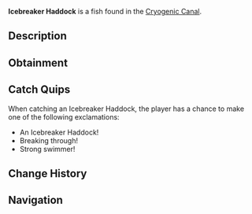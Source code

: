 {{FishInfobox
|image          = Icebreaker Haddock.png
|rarity         = Rare
|sea            = First Sea
|location       = [[Cryogenic Canal]]
|sublocation    = 
|sources        = Fishing Rod
|radar_location = 
|xp             = 350
|weather        = 
|time           = Day
|season         = Winter
|bait           = Fish Head
|base_weight    = 40
|base_value     = 800
|weight_range   = 20
|base_chance    = 15
|base_resil     = 35
}}
'''Icebreaker Haddock''' is a {{Rarity|Rare}} fish found in the [[Cryogenic Canal]].

== Description ==
{{Description|A robust fish with frosted silver scales and dark blue streaks.|Bestiary Entry}}

== Obtainment ==
{{Description|Breaks through thin ice sheets near the canal surface.|Bestiary Hint}}
{{Fish Availability|
Cryogenic Canal
|top_rods      = 
Leviathan's Fang Rod\104401.01\96959.05;
Krampus's Rod\103509.07\62731.7;
Magma Rod\95325.89\57772.28;
Trident Rod\94777.31\93477.82;
Plastic Rod\89814.55\57172.65;
Firefly Rod\67727.34\88485.07;
Fast Rod\62597.74\85128.8;
Free Spirit Rod\83572.07\82426.21;
Lucky Rod\55095.78\71203.56;
Candy Cane Rod\43044.66\57132.79;
Ethereal Prism Rod\87472.31\70741.85;
Seraphic Rod\84175.66\71300.22;
No-Life Rod\83188.33\81152.7;
Rod Of The Forgotten Fang\78667.85\66231.79;
Challenger's Rod\75486.82\67582.97;
Rod Of The Depths\70594.61\58833.34;
Rod Of The Exalted One\69639.1\61289.72;
Zeus Rod\68085.21\61500.49;
Verdant Shear Rod\66432.61\61136.39;
Blazebringer Rod\64673.22\58550.07;
Depthseeker Rod\61028.29\59009.42;
Avalanche Rod\54939.6\51927.75;
Volcanic Rod\53053.59\50313.12;
Steady Rod\21347.38\22110.94
|recommended   = Trident Rod
}}

== Catch Quips ==
When catching an Icebreaker Haddock, the player has a chance to make one of the following exclamations:
* An Icebreaker Haddock!
* Breaking through!
* Strong swimmer!

== Change History ==
{{Change History|{{subst:Current Version}}}}

== Navigation ==
{{Fish Navbox|Cryogenic Canal}}
